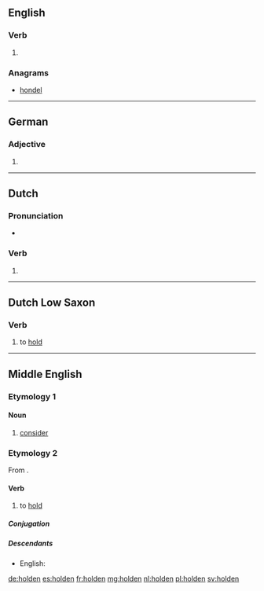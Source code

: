 ==English==

===Verb===
{{head|en|}}

# {{context|archaic|lang=en}} {{past participle of|hold|lang=en}}

===Anagrams===
* [[hondel#English|hondel]]

----

==German==

===Adjective===
{{head|de|adjective form}}

# {{inflected form of|hold|lang=de}}

----

==Dutch==

===Pronunciation===
* {{audio|Nl-holden.ogg|Audio|lang=nl}}

===Verb===
{{nl-verb-form}}

# {{nl-verb form of|n=pl|t=past|m=ind+subj|hollen}}

----

==Dutch Low Saxon==

===Verb===
{{head|nds-nl|verb}}

# to [[hold]]

----

==Middle English==
{{attention|enm|not a noun}}

===Etymology 1===

====Noun====
{{head|enm|noun}}

# [[consider]]

===Etymology 2===
From {{etyl|ang|enm}} {{term|healdan|lang=ang}}.

====Verb====
{{head|enm|verb}}

# to [[hold]]

=====Conjugation=====
{{enm-conj|type=strong|holde|holdeþ, holden|holdest|holdeþ, holden|holdeþ|holdeþ, holden|holde|holden|holdende, holdinge|(y)holden|held(e)|helden|helde(st)|helden|held(e)|helden|helde|helde|hold(e)|holdeþ}}

=====Descendants=====
* English: {{l|en|hold}}

[[de:holden]]
[[es:holden]]
[[fr:holden]]
[[mg:holden]]
[[nl:holden]]
[[pl:holden]]
[[sv:holden]]